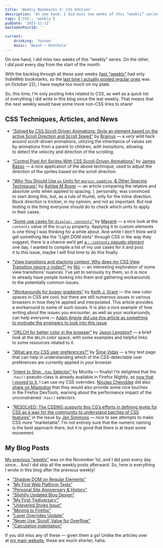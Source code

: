 ```yaml
---
title: 'Weekly Bookmarks 4: CSS Edition'
description: 'On one hand, I did miss two weeks of this “weekly” series. On the other, I did post every day from the start of the month. With the backlog through all these past weeks, I have maybe too much on my plate. So, this time, I’m only posting links related to CSS, as well as a quick list of everything I did write in this blog since the last weekly.'
tags: ['CSS', 'weekly']
pubDate: '2023-11-12'
mastodonPostId: ''

current:
	drinking: 'Yunnan'
	music: 'Neavh — Knothole'
---
```


On one hand, I did miss two weeks of this “weekly” series. On the other, I _did_ post every day from the start of the month.

With the backlog through all these past weeks ([last “weekly”](/weekly-bookmarks-003) had only IndieWeb bookmarks, so the [last time I actually posted regular ones](/weekly-bookmarks-002) was on October 22), I have maybe too much on my plate.

So, this time, I’m only posting links related to CSS, as well as a quick list of everything I did write in this blog since the last weekly. That means that the next weekly would have some more non-CSS links to share!

## CSS Techniques, Articles, and News

- [“Solved by CSS Scroll-Driven Animations: Style an element based on the active Scroll Direction and Scroll Speed”](https://brm.us/css-scroll-detection) by [Bramus](https://www.bram.us/) — a _very_ wild hack around scroll-driven animations, utilizing the inheritance of values set by animations from a parent to children, _with transitions_, allowing to detect the velocity and direction of the scrolling.

- [“Control Pixel Art Sprites With CSS Scroll-Driven Animations”](https://jamesbasoo.com/blog/scroll-driven-pixel-art-sprite/) by [James Basso](https://jamesbasoo.com/) — a nice application of the above technique, used to adjust the direction of the sprites based on the scroll direction.

- [“Why You Should Use `px` Units for `margin`, `padding`, & Other Spacing Techniques”](https://ashleemboyer.com/blog/why-you-should-use-px-units-for-margin-padding-and-other-spacing-techniques) by [Ashlee M Boyer](https://ashleemboyer.com/) — an article comparing the relative and absolute units when applied to spacing. I, personally, was convinced to start doing this, but, as a rule of thumb, only for the inline direction. Block direction is trickier, in my opinion, and not as important. But real testing is the thing everyone should do to check which units to apply in their cases.

- [“Some use cases for `display: contents`”](https://www.mayank.co/blog/use-cases-for-display-contents) by [Mayank](https://www.mayank.co/) — a nice look at the `contents` value of the `display` property. Applying it to custom elements is one thing I was thinking for a while about. And while I don’t think we’d get something like the “Light DOM slots” through CSS in the way they suggest, there is a chance we’d get [a `::contents` pseudo-element](https://github.com/w3c/csswg-drafts/issues/2406) one day. I wanted to compile a list of my use cases for it and post it to this issue, maybe I will find time to do this finally.

- [“View transitions and stacking context: Why does my CSS View Transition ignore z-index?”](https://www.nicchan.me/blog/view-transitions-and-stacking-context/) by [Nic](https://www.nicchan.me/) — an interesting exploration of some view transitions’ nuances. I’ve yet to seriously try them, so it is nice to already have people looking into them and gathering workarounds to the potentially common issues.

- [“Workarounds for buggy gradients”](https://keithjgrant.com/posts/2023/11/problematic-color-gradients-and-workarounds/) by [Keith J. Grant](https://keithjgrant.com/) — the new color spaces in CSS are cool, but there are still numerous issues in various browsers in how they’re applied and interpolated. This article provides a workaround to some of such issues. It is also a nice example of how writing about the issues you encounter, as well as your workarounds, can help everyone — [Adam Argyle](https://nerdy.dev/) [did use this article as something to motivate the engineers to look into this issue](https://front-end.social/@argyleink/111382710954484131).

- [“OKLCH for better color in the browser”](https://www.learnwithjason.dev/blog/oklch-better-color-css-browser) by [Jason Lengstorf](https://jason.energy/) — a brief look at the `OKLCH` color space, with some examples and helpful links to some resources related to it.

- [“What are my CSS user preferences?”](https://simevidas.github.io/css-prefs/) by [Šime Vidas](https://github.com/simevidas) — a tiny test page that can help in understanding which of the CSS-detectable user preferences are currently applied in your browser.

- [“Intent to Ship: `:has` Selector”](https://groups.google.com/a/mozilla.org/g/dev-platform/c/oacuvZ2_hLg/m/4o28pFLkAwAJ) by Mozilla — finally! I’m delighted that the `:has()` pseudo-class is already available in Firefox Nightly, as [now that I moved to it](/moving-to-firefox), I can use my CSS overrides. [Nicolas Chevobbe](https://nicolaschevobbe.com/) did also [share on Mastodon](https://front-end.social/@nicolaschevobbe@mozilla.social/111330044743627218) that they would also provide some nice touches in the Firefox DevTools, warning about the performance impact of the unconstrained `:has()` selectors.

 - [“RESOLVED: The CSSWG supports this CG’s efforts in defining levels for CSS as a way for the community to understand batches of CSS features”](https://github.com/w3c/csswg-drafts/issues/4770#issuecomment-1802342332) in the issue by [Jen Simmons](https://jensimmons.com/) — nice to see attempts to make CSS more “marketable”. I’m not entirely sure that the numeric naming is the best approach there, but it is good that there is at least some movement.

## My Blog Posts

[My previous “weekly”](/weekly-bookmarks-003) was on the November 1st, and I did post every day since… And I did skip all the weekly posts afterward. So, here is everything I wrote in this blog after the previous weekly!

- [“Shadow DOM on Regular Elements”](/shadows-separately)
- [“My First Web Platform Tests”](/my-first-web-platform-tests)
- [“Personal Site Anniversary & History”](/personal-site-anniversary)
- [“Slightly Updated Blog Design”](/slightly-updated-blog-design)
- [“My First ‘Fediversary’”](/first-fediversary)
- [“Unlayered Styles Issue”](/unlayered-styles-issue)
- [“Moving to Firefox”](/moving-to-firefox)
- [“Layer Overrides Update”](/layer-overrides-update)
- [“Never Use ‘Scroll’ Value for Overflow”](/never-use-overflow-scroll)
- [“Calculation Indentation”](/calc-indent)

If you did miss any of these — given them a go! Unlike the articles over at [my main website](https://kizu.dev/), these are much shorter, haha.
